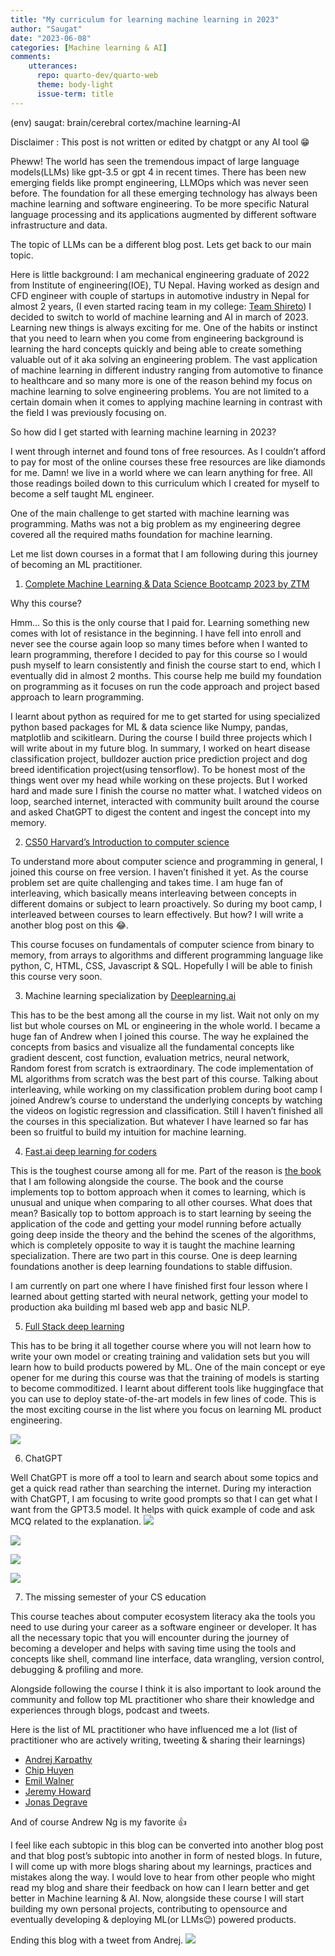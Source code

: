 ```yaml
---
title: "My curriculum for learning machine learning in 2023"
author: "Saugat"
date: "2023-06-08"
categories: [Machine learning & AI]
comments: 
    utterances: 
      repo: quarto-dev/quarto-web
      theme: body-light
      issue-term: title
---
```


(env) saugat: brain/cerebral cortex/machine learning-AI

Disclaimer : This post is not written or edited by chatgpt or any AI tool 😁

Pheww! The world has seen the tremendous impact of large language models(LLMs) like gpt-3.5 or gpt 4 in recent times. There has been new emerging fields like prompt engineering, LLMOps which was never seen before. The foundation for all these emerging technology has always been machine learning and software engineering. To be more specific Natural language processing and its applications augmented by different software infrastructure and data.

The topic of LLMs can be a different blog post. Lets get back to our main topic. 

Here is little background: I am mechanical engineering graduate of 2022 from Institute of engineering(IOE), TU Nepal. Having worked as design and CFD engineer with couple of startups in automotive industry in Nepal for almost 2 years, (I even started racing team in my college: [Team Shireto](http://teamshireto.com)) I decided to switch to world of machine learning and AI in march of 2023. Learning new things is always exciting for me. One of the habits or instinct that you need to learn when you come from engineering background is learning the hard concepts quickly and being able to create something valuable out of it aka solving an engineering problem.  The vast application of machine learning in different industry ranging from automotive to finance to healthcare and so many more is one of the reason behind my focus on machine learning to solve engineering problems. You are not limited to a certain domain when it comes to applying machine learning in contrast with the field I was previously focusing on. 

So how did I get started with learning machine learning in 2023? 

I went through internet and found tons of free resources. As I couldn’t afford to pay for most of the online courses these free resources are like diamonds for me. Damn! we live in a world where we can learn anything for free. All those readings boiled down to this curriculum which I created for myself to become a self taught ML engineer.

One of the main challenge to get started with machine learning was programming. Maths was not a big problem as my engineering degree covered all the required maths foundation for machine learning. 

Let me list down courses in a format that I am following during this journey of becoming an ML practitioner. 

1. [Complete Machine Learning & Data Science Bootcamp 2023 by ZTM](https://www.udemy.com/course/complete-machine-learning-and-data-science-zero-to-mastery/)

Why this course? 

Hmm… So this is the only course that I paid for. Learning something new comes with lot of resistance in the beginning. I have fell into enroll and never see the course again loop so many times before when I wanted to learn programming, therefore I decided to pay for this course so I would push myself to learn consistently and finish the course start to end, which I eventually did in almost 2 months. This course help me build my foundation on programming as it focuses on run the code approach and project based approach to learn programming. 

I learnt about python as required for me to get started for using specialized python based packages for ML & data science like Numpy, pandas, matplotlib and scikitlearn. During the course I build three projects which I will write about in my future blog. In summary, I worked on heart disease classification project, bulldozer auction price prediction project and dog breed identification project(using tensorflow). To be honest most of the things went over my head while working on these projects. But I worked hard and made sure I finish the course no matter what. I watched videos on loop, searched internet, interacted with community built around the course and asked ChatGPT to digest the content and ingest the concept into my memory. 

2. [CS50 Harvard’s Introduction to computer science](https://cs50.harvard.edu/x/2023/weeks/0/)

To understand more about computer science and programming in general, I joined this course on free version. I haven’t finished it yet. As the course problem set are quite challenging and takes time. I am huge fan of interleaving, which basically means interleaving between concepts in different domains or subject to learn proactively. So during my boot camp, I interleaved between courses to learn effectively. But how? I will write a another blog post on this 😂.

This course focuses on fundamentals of computer science from binary to memory, from arrays to algorithms and different programming language like python, C, HTML, CSS, Javascript & SQL. Hopefully I will be able to finish this course very soon.  

3. Machine learning specialization by [Deeplearning.ai](http://Deeplearning.ai) 

This has to be the best among all the course in my list. Wait not only on my list but whole courses on ML or engineering in the whole world. I became a huge fan of Andrew when I joined this course. The way he explained the concepts from basics and visualize all the fundamental concepts like gradient descent, cost function, evaluation metrics, neural network, Random forest from scratch is extraordinary. The code implementation of ML algorithms from scratch was the best part of this course. Talking about interleaving, while working on my classification problem during boot camp I joined Andrew’s course to understand the underlying concepts by watching the videos on logistic regression and classification. Still I haven’t finished all the courses in this specialization. But whatever I have learned so far has been so fruitful to build my intuition for machine learning.

4. [Fast.ai deep learning for coders](https://course.fast.ai/) 

This is the toughest course among all for me. Part of the reason is [the book](https://github.com/fastai/fastbook) that I am following alongside the course. The book and the course implements top to bottom approach when it comes to learning, which is unusual and unique when comparing to all other courses. What does that mean? Basically top to bottom approach is to start learning by seeing the application of the code and getting your model running before actually going deep inside the theory and the behind the scenes of the algorithms, which is completely opposite to way it is taught the machine learning specialization. There are two part in this course. One is deep learning foundations another is deep learning foundations to stable diffusion. 

I am currently on part one where I have finished first four lesson where I learned about getting started with neural network, getting your model to production aka building ml based web app and basic NLP. 

5. [Full Stack deep learning ](https://fullstackdeeplearning.com/course/2022/)

This has to be bring it all together course where you will not learn how to write your own model or creating training and validation sets but you will learn how to build products powered by ML. One of the main concept or eye opener for me during this course was that the training of models is starting to become commoditized. I learnt about different tools like huggingface that you can use to deploy state-of-the-art models in few lines of code. This is the most exciting course in the list where you focus on learning ML product engineering.

![](mlproducts.png)

6. ChatGPT

Well ChatGPT is more off a tool to learn and search about some topics and get a quick read rather than searching the internet. During my interaction with ChatGPT, I am focusing to write good prompts so that I can get what I want from the GPT3.5 model. It helps with quick example of code and ask MCQ related to the explanation.
![](chat1.png)

![](chat2.png)

![](chat3.png)

![](chat4.png)

7. The missing semester of your CS education

This course teaches about computer ecosystem literacy aka the tools you need to use during your career as a software engineer or developer. It has all the necessary topic that you will encounter during the journey of becoming a developer and helps with saving time using the tools and concepts like shell, command line interface, data wrangling, version control, debugging & profiling and more. 

Alongside following the course I think it is also important to look around the community and follow top ML practitioner who share their knowledge and experiences through blogs, podcast and tweets. 

Here is the list of ML practitioner who have influenced me a lot (list of practitioner who are actively writing, tweeting & sharing their learnings)

- [Andrej Karpathy](https://karpathy.ai/)
- [Chip Huyen](https://huyenchip.com/)
- [Emil Walner](https://github.com/emilwallner)
- [Jeremy Howard](https://jeremy.fast.ai/)
- [Jonas Degrave](https://www.engraved.blog/author/jonas/)

And of course Andrew Ng is my favorite 👍

I feel like each subtopic in this blog can be converted into another blog post and that blog post’s subtopic into another in form of nested blogs. In future, I will come up with more blogs sharing about my learnings, practices and mistakes along the way. I would love to hear from other people who might read my blog and share their feedback on how can I learn better and get better in Machine learning & AI. Now, alongside these course I will start building my own personal projects, contributing to opensource and eventually developing & deploying ML(or LLMs😉) powered products.

Ending this blog with a tweet from Andrej.
![](andrej.png)






